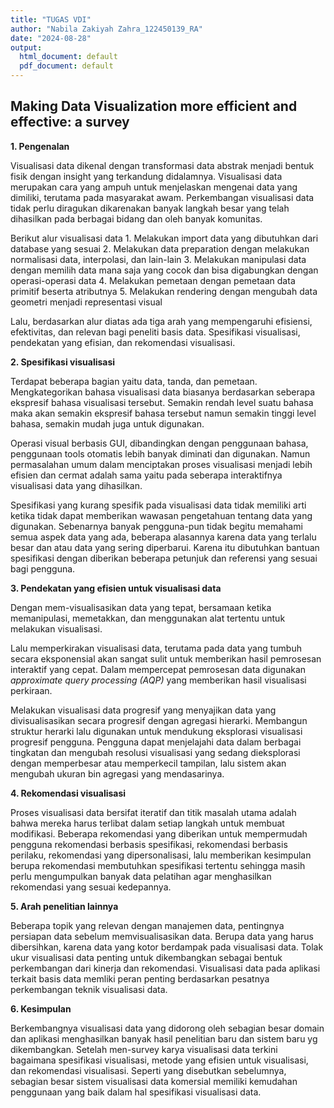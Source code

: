---
title: "TUGAS VDI"
author: "Nabila Zakiyah Zahra_122450139_RA"
date: "2024-08-28"
output:
  html_document: default
  pdf_document: default
---

Making Data Visualization more efficient and effective: a survey
---

**1. Pengenalan**

Visualisasi data dikenal dengan transformasi data abstrak menjadi bentuk fisik dengan insight yang terkandung didalamnya. Visualisasi data merupakan cara yang ampuh untuk menjelaskan mengenai data yang dimiliki, terutama pada masyarakat awam. Perkembangan visualisasi data tidak perlu diragukan dikarenakan banyak langkah besar yang telah dihasilkan pada berbagai bidang dan oleh banyak komunitas.

Berikut alur visualisasi data
1. Melakukan import data yang dibutuhkan dari database yang sesuai
2. Melakukan data preparation dengan melakukan normalisasi data, interpolasi, dan lain-lain
3. Melakukan manipulasi data dengan memilih data mana saja yang cocok dan bisa digabungkan dengan operasi-operasi data
4. Melakukan pemetaan dengan pemetaan data primitif beserta atributnya
5. Melakukan rendering dengan mengubah data geometri menjadi representasi visual

Lalu, berdasarkan alur diatas ada tiga arah yang mempengaruhi efisiensi, efektivitas, dan relevan bagi peneliti basis data. Spesifikasi visualisasi, pendekatan yang efisian, dan rekomendasi visualisasi. 

**2. Spesifikasi visualisasi**

Terdapat beberapa bagian yaitu data, tanda, dan pemetaan. Mengkategorikan bahasa visualisasi data biasanya berdasarkan seberapa ekspresif bahasa visualisasi tersebut. Semakin rendah level suatu bahasa maka akan semakin ekspresif bahasa tersebut namun semakin tinggi level bahasa, semakin mudah juga untuk digunakan. 

Operasi visual berbasis GUI, dibandingkan dengan penggunaan bahasa, penggunaan tools otomatis lebih banyak diminati dan digunakan. Namun permasalahan umum dalam menciptakan proses visualisasi menjadi lebih efisien dan cermat adalah sama yaitu pada seberapa interaktifnya visualisasi data yang dihasilkan.

Spesifikasi yang kurang spesifik pada visualisasi data tidak memiliki arti ketika tidak dapat memberikan wawasan pengetahuan tentang data yang digunakan. Sebenarnya banyak pengguna-pun tidak begitu memahami semua aspek data yang ada, beberapa alasannya karena data yang terlalu besar dan atau data yang sering diperbarui. Karena itu dibutuhkan bantuan spesifikasi dengan diberikan beberapa petunjuk dan referensi yang sesuai bagi pengguna. 

**3. Pendekatan yang efisien untuk visualisasi data**

Dengan mem-visualisasikan data yang tepat, bersamaan ketika memanipulasi, memetakkan, dan menggunakan alat tertentu untuk melakukan visualisasi. 

Lalu memperkirakan visualisasi data, terutama pada data yang tumbuh secara eksponensial akan sangat sulit untuk memberikan hasil pemrosesan interaktif yang cepat. Dalam mempercepat pemrosesan data digunakan *approximate query processing (AQP)* yang memberikan hasil visualisasi perkiraan. 

Melakukan visualisasi data progresif yang menyajikan data yang divisualisasikan secara progresif dengan agregasi hierarki. Membangun struktur herarki lalu digunakan untuk mendukung eksplorasi visualisasi progresif pengguna. Pengguna dapat menjelajahi data dalam berbagai tingkatan dan mengubah resolusi visualisasi yang sedang dieksplorasi dengan memperbesar atau memperkecil tampilan, lalu sistem akan mengubah ukuran bin agregasi yang mendasarinya.

**4. Rekomendasi visualisasi**

Proses visualisasi data bersifat iteratif dan titik masalah utama adalah bahwa mereka harus terlibat dalam setiap langkah untuk membuat modifikasi. Beberapa rekomendasi yang diberikan untuk mempermudah pengguna rekomendasi berbasis spesifikasi, rekomendasi berbasis perilaku, rekomendasi yang dipersonalisasi, lalu memberikan kesimpulan berupa rekomendasi membutuhkan spesifikasi tertentu sehingga masih perlu mengumpulkan banyak data pelatihan agar menghasilkan rekomendasi yang sesuai kedepannya. 

**5. Arah penelitian lainnya**

Beberapa topik yang relevan dengan manajemen data, pentingnya persiapan data sebelum memvisualisasikan data. Berupa data yang harus dibersihkan, karena data yang kotor berdampak pada visualisasi data. Tolak ukur visualisasi data penting untuk dikembangkan sebagai bentuk perkembangan dari kinerja dan rekomendasi. Visualisasi data pada aplikasi terkait basis data memliki peran penting berdasarkan pesatnya perkembangan teknik visualisasi data.

**6. Kesimpulan**

Berkembangnya visualisasi data yang didorong oleh sebagian besar domain dan aplikasi menghasilkan banyak hasil penelitian baru dan sistem baru yg dikembangkan. Setelah men-survey karya visualisasi data terkini bagaimana spesifikasi visualisasi, metode yang efisien untuk visualisasi, dan rekomendasi visualisasi. Seperti yang disebutkan sebelumnya, sebagian besar sistem visualisasi data komersial memiliki kemudahan penggunaan yang baik dalam hal spesifikasi visualisasi data.
